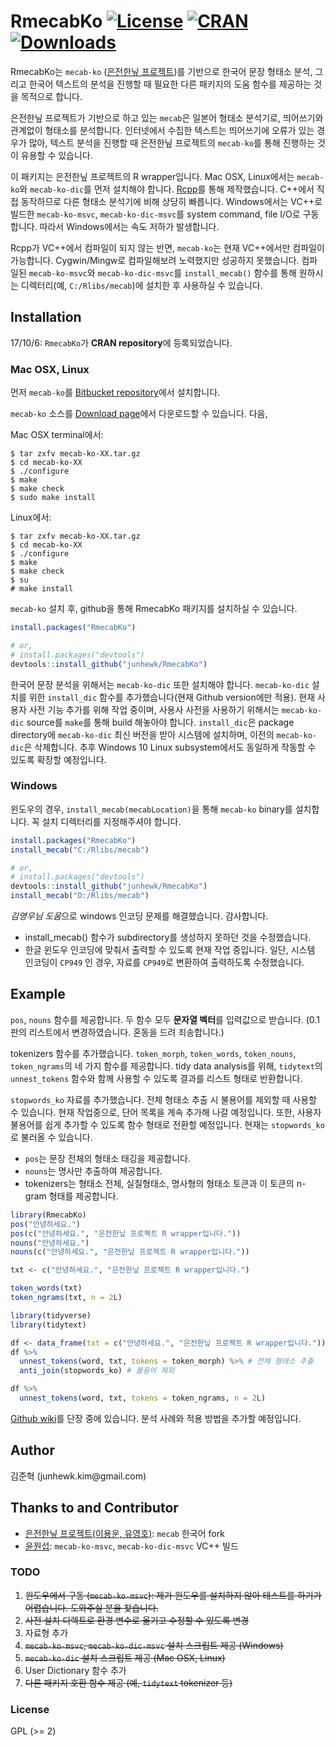 <!-- README.md is generated from README.Rmd. Please edit that file -->

# RmecabKo [![License](http://img.shields.io/badge/license-GPL%20%28%3E=%202%29-brightgreen.svg?style=flat)](http://www.gnu.org/licenses/gpl-2.0.html) [![CRAN](http://www.r-pkg.org/badges/version/RmecabKo)](https://cran.r-project.org/package=RmecabKo) [![Downloads](http://cranlogs.r-pkg.org/badges/RmecabKo?color=brightgreen)](http://www.r-pkg.org/pkg/RmecabKo)

RmecabKo는 `mecab-ko` ([은전한닢 프로젝트](http://eunjeon.blogspot.com/))를 기반으로 한국어 문장 형태소 분석, 그리고 한국어 텍스트의 분석을 진행할 때 필요한 다른 패키지의 도움 함수를 제공하는 것을 목적으로 합니다. 

은전한닢 프로젝트가 기반으로 하고 있는 `mecab`은 일본어 형태소 분석기로, 띄어쓰기와 관계없이 형태소를 분석합니다. 인터넷에서 수집한 텍스트는 띄어쓰기에 오류가 있는 경우가 많아, 텍스트 분석을 진행할 때 은전한닢 프로젝트의 `mecab-ko`를 통해 진행하는 것이 유용할 수 있습니다.

이 패키지는 은전한닢 프로젝트의 R wrapper입니다. Mac OSX, Linux에서는 `mecab-ko`와 `mecab-ko-dic`를 먼저 설치해야 합니다. [Rcpp](http://dirk.eddelbuettel.com/code/rcpp.html)를 통해 제작했습니다. C++에서 직접 동작하므로 다른 형태소 분석기에 비해 상당히 빠릅니다. Windows에서는 VC++로 빌드한 `mecab-ko-msvc`, `mecab-ko-dic-msvc`를 system command, file I/O로 구동합니다. 따라서 Windows에서는 속도 저하가 발생합니다.

Rcpp가 VC++에서 컴파일이 되지 않는 반면, `mecab-ko`는 현재 VC++에서만 컴파일이 가능합니다. Cygwin/Mingw로 컴파일해보려 노력했지만 성공하지 못했습니다. 컴파일된 `mecab-ko-msvc`와 `mecab-ko-dic-msvc`를 `install_mecab()` 함수를 통해 원하시는 디렉터리(예, `C:/Rlibs/mecab`)에 설치한 후 사용하실 수 있습니다.


## Installation

17/10/6: `RmecabKo`가 **CRAN repository**에 등록되었습니다.

### Mac OSX, Linux

먼저 `mecab-ko`를 [Bitbucket repository](https://bitbucket.org/eunjeon/mecab-ko)에서 설치합니다.

`mecab-ko` 소스를 [Download page](https://bitbucket.org/eunjeon/mecab-ko/downloads/)에서 다운로드할 수 있습니다. 다음,

Mac OSX terminal에서:

```shell
$ tar zxfv mecab-ko-XX.tar.gz
$ cd mecab-ko-XX
$ ./configure 
$ make
$ make check
$ sudo make install
```

Linux에서:

```shell
$ tar zxfv mecab-ko-XX.tar.gz
$ cd mecab-ko-XX
$ ./configure 
$ make
$ make check
$ su
# make install
```

`mecab-ko` 설치 후, github을 통해 RmecabKo 패키지를 설치하실 수 있습니다.

```r
install.packages("RmecabKo")

# or,
# install.packages("devtools")
devtools::install_github("junhewk/RmecabKo")
```

한국어 문장 분석을 위해서는 `mecab-ko-dic` 또한 설치해야 합니다. `mecab-ko-dic` 설치를 위한 `install_dic` 함수를 추가했습니다(현재 Github version에만 적용). 현재 사용자 사전 기능 추가를 위해 작업 중이며, 사용사 사전을 사용하기 위해서는 `mecab-ko-dic` source를 `make`를 통해 build 해놓아야 합니다. `install_dic`은 package directory에 `mecab-ko-dic` 최신 버전을 받아 시스템에 설치하며, 이전의 `mecab-ko-dic`은 삭제합니다. 추후 Windows 10 Linux subsystem에서도 동일하게 작동할 수 있도록 확장할 예정입니다.

### Windows

윈도우의 경우, `install_mecab(mecabLocation)`을 통해 `mecab-ko` binary를 설치합니다. 꼭 설치 디렉터리를 지정해주셔야 합니다.

```r
install.packages("RmecabKo")
install_mecab("C:/Rlibs/mecab")

# or,
# install.packages("devtools")
devtools::install_github("junhewk/RmecabKo")
install_mecab("D:/Rlibs/mecab")
```

*김영우님 도움*으로 windows 인코딩 문제를 해결했습니다. 감사합니다.

* install_mecab() 함수가 subdirectory를 생성하지 못하던 것을 수정했습니다.
* 한글 윈도우 인코딩에 맞춰서 출력할 수 있도록 현재 작업 중입니다. 일단, 시스템 인코딩이 `CP949` 인 경우, 자료를 `CP949`로 변환하여 출력하도록 수정했습니다.

## Example

`pos`, `nouns` 함수를 제공합니다. 두 함수 모두 **문자열 벡터**를 입력값으로 받습니다. (0.1판의 리스트에서 변경하였습니다. 혼동을 드려 죄송합니다.)

tokenizers 함수를 추가했습니다. `token_morph`, `token_words`, `token_nouns`, `token_ngrams`의 네 가지 함수를 제공합니다. tidy data analysis를 위해, `tidytext`의 `unnest_tokens` 함수와 함께 사용할 수 있도록 결과를 리스트 형태로 반환합니다.

`stopwords_ko` 자료를 추가했습니다. 전체 형태소 추출 시 불용어를 제외할 때 사용할 수 있습니다. 현재 작업중으로, 단어 목록을 계속 추가해 나갈 예정입니다. 또한, 사용자 불용어를 쉽게 추가할 수 있도록 함수 형태로 전환할 예정입니다. 현재는 `stopwords_ko`로 불러올 수 있습니다.

* `pos`는 문장 전체의 형태소 태깅을 제공합니다.
* `nouns`는 명사만 추출하여 제공합니다.
* tokenizers는 형태소 전체, 실질형태소, 명사형의 형태소 토큰과 이 토큰의 n-gram 형태를 제공합니다.

```r
library(RmecabKo)
pos("안녕하세요.")
pos(c("안녕하세요.", "은전한닢 프로젝트 R wrapper입니다."))
nouns("안녕하세요.")
nouns(c("안녕하세요.", "은전한닢 프로젝트 R wrapper입니다."))

txt <- c("안녕하세요.", "은전한닢 프로젝트 R wrapper입니다.")

token_words(txt)
token_ngrams(txt, n = 2L)

library(tidyverse)
library(tidytext)

df <- data_frame(txt = c("안녕하세요.", "은전한닢 프로젝트 R wrapper입니다."))
df %>% 
  unnest_tokens(word, txt, tokens = token_morph) %>% # 전체 형태소 추출
  anti_join(stopwords_ko) # 불용어 제외

df %>% 
  unnest_tokens(word, txt, tokens = token_ngrams, n = 2L)
```

[Github wiki](https://github.com/junhewk/RmecabKo/wiki)를 단장 중에 있습니다. 분석 사례와 적용 방법을 추가할 예정입니다.


## Author

김준혁 (junhewk.kim@gmail.com)


## Thanks to and Contributor

* [은전한닢 프로젝트(이용운, 유영호)](http://eunjeon.blogspot.com/): `mecab` 한국어 fork 
* [윤원섭](https://www.github.com/Pusnow): `mecab-ko-msvc`, `mecab-ko-dic-msvc` VC++ 빌드


### TODO

1. <del>윈도우에서 구동 (`mecab-ko-msvc`): 제가 윈도우를 설치하지 않아 테스트를 하기가 어렵습니다. 도와주실 분을 찾습니다.</del>
2. <del>사전 설치 디렉트로 환경 변수로 옮기고 수정할 수 있도록 변경</del>
3. 자료형 추가
4. <del>`mecab-ko-msvc`, `mecab-ko-dic-msvc` 설치 스크립트 제공 (Windows)</del>
5. <del>`mecab-ko-dic` 설치 스크립트 제공 (Mac OSX, Linux)</del>
6. User Dictionary 함수 추가
7. <del>다른 패키지 호환 함수 제공 (예, `tidytext` tokenizer 등)</del>


### License

GPL (>= 2)